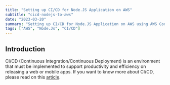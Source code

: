 ```yaml
---
title: "Setting up CI/CD for Node.JS Application on AWS"
subtitle: "cicd-nodejs-to-aws"
date: "2023-03-20"
summary: "Setting up CI/CD for Node.JS Application on AWS using AWS Codedeploy and BitBucket/GitHub"
tags: ["AWS", "Node.Js", "CI/CD"]
---
```


## Introduction

CI/CD (Continuous Integration/Continuous Deployment) is an environment that must be implemented to support productivity and efficiency on releasing a web or mobile apps. If you want to know more about CI/CD, please read on this [article](https://www.redhat.com/en/topics/devops/what-is-ci-cd).

<Gist id="jaeungkim/eeaab0802c777d9d5d696314dfe10f2a" />
